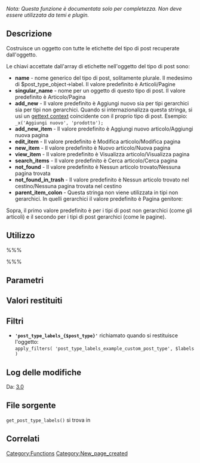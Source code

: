 {{Languages|
{{en|Function Reference/get_post_type_labels}}
{{it|Riferimento_funzioni/get_post_type_labels}}
}}

''Nota: Questa funzione è documentata solo per completezza. Non deve essere utilizzata da temi e plugin.''

== Descrizione ==

Costruisce un oggetto con tutte le etichette del tipo di post recuperate dall'oggetto.

Le chiavi accettate dall'array di etichette nell'oggetto del tipo di post sono:
* '''name''' - nome generico del tipo di post, solitamente plurale. Il medesimo di $post_type_object->label. Il valore predefinito è Articoli/Pagine
* '''singular_name''' - nome per un oggetto di questo tipo di post. Il valore predefinito è Articolo/Pagina
* '''add_new''' - Il valore predefinito è Aggiungi nuovo sia per tipi gerarchici sia per tipi non gerarchici. Quando si internazionalizza questa stringa, si usi un [[I18n_for_WordPress_Developers#Disambiguation_by_context|gettext context]] coincidente con il proprio tipo di post. Esempio: <code>_x('Aggiungi nuovo', 'prodotto');</code> 
* '''add_new_item''' - Il valore predefinito è Aggiungi nuovo articolo/Aggiungi nuova pagina
* '''edit_item''' - Il valore predefinito è Modifica articolo/Modifica pagina
* '''new_item''' - Il valore predefinito è Nuovo articolo/Nuova pagina
* '''view_item''' - Il valore predefinito è Visualizza articolo/Visualizza pagina
* '''search_items''' - Il valore predefinito è Cerca articolo/Cerca pagina
* '''not_found''' - Il valore predefinito è Nessun articolo trovato/Nessuna pagina trovata
* '''not_found_in_trash''' - Il valore predefinito è Nessun articolo trovato nel cestino/Nessuna pagina trovata nel cestino
* '''parent_item_colon''' - Questa stringa non viene utilizzata in tipi non gerarchici. In quelli gerarchici il valore predefinito è Pagina genitore:

Sopra, il primo valore predefinito è per i tipi di post non gerarchici (come gli articoli) e il secondo per i tipi di post gerarchici (come le pagine).

== Utilizzo ==

%%%<?php get_post_type_labels( $post_type_object ); ?>%%%

== Parametri ==

{{it:Parameter|$post_type_object|object||required}}

== Valori restituiti ==

{{it:Return||object|Oggetto con tutte le etichette come variabili membro}}

== Filtri ==
* <b><tt>'post_type_labels_{$post_type}'</tt></b> richiamato quando si restituisce l'oggetto:<br /><tt>apply_filters( 'post_type_labels_example_custom_post_type', $labels )</tt>

== Log delle modifiche ==

Da: [[Version 3.0|3.0]]

== File sorgente ==

<tt>get_post_type_labels()</tt> si trova in {{Trac|wp-includes/post.php}}

== Correlati ==

{{it:Post Type Tags}}

{{it:Tag Footer}}

[[Category:Functions]]

[[Category:New_page_created]]